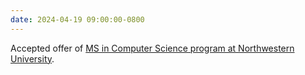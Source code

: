 ```yaml
---
date: 2024-04-19 09:00:00-0800
---
```


Accepted offer of [MS in Computer Science program at Northwestern University](https://www.mccormick.northwestern.edu/computer-science/academics/graduate/masters/).
